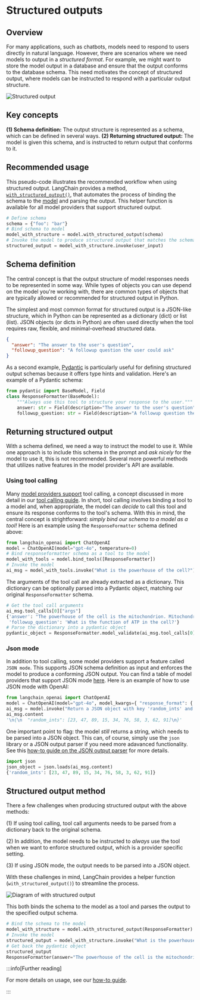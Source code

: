 # Structured outputs

## Overview 

For many applications, such as chatbots, models need to respond to users directly in natural language. 
However, there are scenarios where we need models to output in a *structured format*. 
For example, we might want to store the model output in a database and ensure that the output conforms to the database schema.
This need motivates the concept of structured output, where models can be instructed to respond with a particular output structure.

![Structured output](/img/structured_output.png)

## Key concepts 

**(1) Schema definition:** The output structure is represented as a schema, which can be defined in several ways. 
**(2) Returning structured output:** The model is given this schema, and is instructed to return output that conforms to it.

## Recommended usage

This pseudo-code illustrates the recommended workflow when using structured output.
LangChain provides a method, [`with_structured_output()`](/docs/how_to/structured_output/#the-with_structured_output-method), that automates the process of binding the schema to the [model](/docs/concepts/chat_models/) and parsing the output.
This helper function is available for all model providers that support structured output. 

```python
# Define schema
schema = {"foo": "bar"}
# Bind schema to model
model_with_structure = model.with_structured_output(schema)
# Invoke the model to produce structured output that matches the schema
structured_output = model_with_structure.invoke(user_input)
```

## Schema definition

The central concept is that the output structure of model responses needs to be represented in some way. 
While types of objects you can use depend on the model you're working with, there are common types of objects that are typically allowed or recommended for structured output in Python.

The simplest and most common format for structured output is a JSON-like structure, which in Python can be represented as a dictionary (dict) or list (list).
JSON objects (or dicts in Python) are often used directly when the tool requires raw, flexible, and minimal-overhead structured data.

```json
{
  "answer": "The answer to the user's question",
  "followup_question": "A followup question the user could ask"
}
```

As a second example, [Pydantic](https://docs.pydantic.dev/latest/) is particularly useful for defining structured output schemas because it offers type hints and validation.
Here's an example of a Pydantic schema: 

```python
from pydantic import BaseModel, Field
class ResponseFormatter(BaseModel):
    """Always use this tool to structure your response to the user."""
    answer: str = Field(description="The answer to the user's question")
    followup_question: str = Field(description="A followup question the user could ask")

```

## Returning structured output

With a schema defined, we need a way to instruct the model to use it.
While one approach is to include this schema in the prompt and *ask nicely* for the model to use it, this is not recommended. 
Several more powerful methods that utilizes native features in the model provider's API are available.

### Using tool calling

Many [model providers support](/docs/integrations/chat/) tool calling, a concept discussed in more detail in our [tool calling guide](/docs/concepts/tool_calling/).
In short, tool calling involves binding a tool to a model and, when appropriate, the model can *decide* to call this tool and ensure its response conforms to the tool's schema.
With this in mind, the central concept is strightforward: *simply bind our schema to a model as a tool!*
Here is an example using the `ResponseFormatter` schema defined above:

```python
from langchain_openai import ChatOpenAI
model = ChatOpenAI(model="gpt-4o", temperature=0)
# Bind responseformatter schema as a tool to the model
model_with_tools = model.bind_tools([ResponseFormatter])
# Invoke the model
ai_msg = model_with_tools.invoke("What is the powerhouse of the cell?")
```

The arguments of the tool call are already extracted as a dictionary. 
This dictionary can be optionally parsed into a Pydantic object, matching our original `ResponseFormatter` schema.

```python
# Get the tool call arguments
ai_msg.tool_calls[0]["args"]
{'answer': "The powerhouse of the cell is the mitochondrion. Mitochondria are organelles that generate most of the cell's supply of adenosine triphosphate (ATP), which is used as a source of chemical energy.",
 'followup_question': 'What is the function of ATP in the cell?'}
# Parse the dictionary into a pydantic object
pydantic_object = ResponseFormatter.model_validate(ai_msg.tool_calls[0]["args"])
```

### Json mode

In addition to tool calling, some model providers support a feature called `JSON mode`. 
This supports JSON schema definition as input and enforces the model to produce a conforming JSON output.
You can find a table of model providers that support JSON mode [here](/docs/integrations/chat/).
Here is an example of how to use JSON mode with OpenAI:

```python
from langchain_openai import ChatOpenAI
model = ChatOpenAI(model="gpt-4o", model_kwargs={ "response_format": { "type": "json_object" } })
ai_msg = model.invoke("Return a JSON object with key 'random_ints' and a value of 10 random ints in [0-99]")
ai_msg.content
'\n{\n  "random_ints": [23, 47, 89, 15, 34, 76, 58, 3, 62, 91]\n}'
```

One important point to flag: the model *still* returns a string, which needs to be parsed into a JSON object.
This can, of course, simply use the `json` library or a JSON output parser if you need more adavanced functionality.
See this [how-to guide on the JSON output parser](/docs/how_to/output_parser_json) for more details.

```python
import json
json_object = json.loads(ai_msg.content)
{'random_ints': [23, 47, 89, 15, 34, 76, 58, 3, 62, 91]}
```

## Structured output method 

There a few challenges when producing structured output with the above methods: 

(1) If using tool calling, tool call arguments needs to be parsed from a dictionary back to the original schema.  

(2) In addition, the model needs to be instructed to *always* use the tool when we want to enforce structured output, which is a provider specific setting. 

(3) If using JSON mode, the output needs to be parsed into a JSON object. 

With these challenges in mind, LangChain provides a helper function (`with_structured_output()`) to streamline the process.

![Diagram of with structured output](/img/with_structured_output.png)

This both binds the schema to the model as a tool and parses the output to the specified output schema. 

```python
# Bind the schema to the model
model_with_structure = model.with_structured_output(ResponseFormatter)
# Invoke the model
structured_output = model_with_structure.invoke("What is the powerhouse of the cell?")
# Get back the pydantic object
structured_output
ResponseFormatter(answer="The powerhouse of the cell is the mitochondrion. Mitochondria are organelles that generate most of the cell's supply of adenosine triphosphate (ATP), which is used as a source of chemical energy.", followup_question='What is the function of ATP in the cell?')
```

:::info[Further reading]

For more details on usage, see our [how-to guide](/docs/how_to/structured_output/#the-with_structured_output-method).

:::